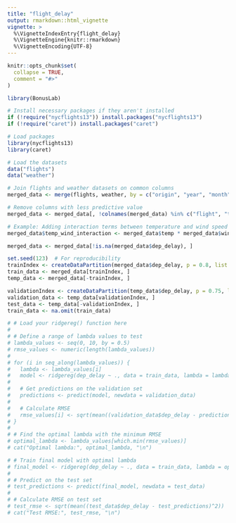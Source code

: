 ```yaml
---
title: "flight_delay"
output: rmarkdown::html_vignette
vignette: >
  %\VignetteIndexEntry{flight_delay}
  %\VignetteEngine{knitr::rmarkdown}
  %\VignetteEncoding{UTF-8}
---
```


```r
knitr::opts_chunk$set(
  collapse = TRUE,
  comment = "#>"
)
```

```r
library(BonusLab)
```

```r
# Install necessary packages if they aren't installed
if (!require("nycflights13")) install.packages("nycflights13")
if (!require("caret")) install.packages("caret")

# Load packages
library(nycflights13)
library(caret)

# Load the datasets
data("flights")
data("weather")

```

```r
# Join flights and weather datasets on common columns
merged_data <- merge(flights, weather, by = c("origin", "year", "month", "day", "hour"))

# Remove columns with less predictive value
merged_data <- merged_data[, !colnames(merged_data) %in% c("flight", "tailnum", "hour", "minute", "time_hour")]

```

```r
# Example: Adding interaction terms between temperature and wind speed
merged_data$temp_wind_interaction <- merged_data$temp * merged_data$wind_speed

```

```r
merged_data <- merged_data[!is.na(merged_data$dep_delay), ]

set.seed(123)  # For reproducibility
trainIndex <- createDataPartition(merged_data$dep_delay, p = 0.8, list = FALSE)
train_data <- merged_data[trainIndex, ]
temp_data <- merged_data[-trainIndex, ]

validationIndex <- createDataPartition(temp_data$dep_delay, p = 0.75, list = FALSE)
validation_data <- temp_data[validationIndex, ]
test_data <- temp_data[-validationIndex, ]
train_data <- na.omit(train_data)
```

```r
# # Load your ridgereg() function here
# 
# # Define a range of lambda values to test
# lambda_values <- seq(0, 10, by = 0.5)
# rmse_values <- numeric(length(lambda_values))
# 
# for (i in seq_along(lambda_values)) {
#   lambda <- lambda_values[i]
#   model <- ridgereg(dep_delay ~ ., data = train_data, lambda = lambda)
#   
#   # Get predictions on the validation set
#   predictions <- predict(model, newdata = validation_data)
#   
#   # Calculate RMSE
#   rmse_values[i] <- sqrt(mean((validation_data$dep_delay - predictions)^2))
# }
# 
# # Find the optimal lambda with the minimum RMSE
# optimal_lambda <- lambda_values[which.min(rmse_values)]
# cat("Optimal lambda:", optimal_lambda, "\n")

```

```r
# # Train final model with optimal lambda
# final_model <- ridgereg(dep_delay ~ ., data = train_data, lambda = optimal_lambda)
# 
# # Predict on the test set
# test_predictions <- predict(final_model, newdata = test_data)
# 
# # Calculate RMSE on test set
# test_rmse <- sqrt(mean((test_data$dep_delay - test_predictions)^2))
# cat("Test RMSE:", test_rmse, "\n")

```


